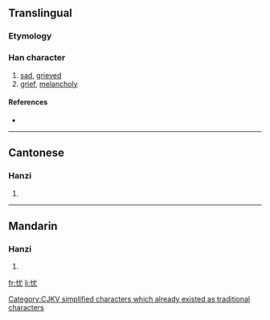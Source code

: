 {{also|憂}}
==Translingual==

===Etymology===
{{Han compound|心|尤|c1=s|c2=p|ls=psc}}

[[Category:CJKV simplified characters which already existed as traditional characters]]

===Han character===
{{Han char|rn=61|rad=心|as=04|sn=7|four=|canj=心戈大山 (PIKU)}}

# [[sad]], [[grieved]]
# [[grief]], [[melancholy]]

====References====
* {{Han ref|kx=0377.220|dkj=10362|dj=0705.090|hdz=42276.060|uh=5FE7|ud=24551}}

----

==Cantonese==

===Hanzi===
{{yue-hanzi|jyut=|y=yau1|tra=憂}}

# {{defn|Cantonese}}

----

==Mandarin==

===Hanzi===
{{cmn-hanzi|tra=憂|pin=[[yōu]] ([[you1]])|wg=yu<sup>1</sup>}}

# {{defn|Mandarin}}

[[fr:忧]]
[[li:忧]]